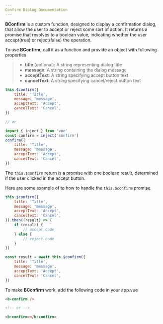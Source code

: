 ```yaml
---
Confirm Dialog Documentation
---
```


**BConfirm** is a custom function, designed to display a confirmation dialog, that allow the user to accept or reject some sort of action. It returns a promise that resolves to a boolean value, indicating whether the user accept(true) or reject(false) the operation.

To use **BConfirm**, call it as a function and provide an object with following properties

>- **title** (optional): A string representing dialog title
>- **message**: A string containing the dialog message
>- **acceptText**: A string specifying accept button text
>- **cancelText**: A string specifying cancel/reject button text

```js
this.$confirm({
    title: 'Title',
    message: 'message',
    acceptText: 'Accept',
    cancelText: 'Cancel',
})

// or

import { inject } from 'vue'
const confirm = inject('confirm')
confirm({
    title: 'Title',
    message: 'message',
    acceptText: 'Accept',
    cancelText: 'Cancel',
})
```

The ``this.$confirm`` return is a promise with one boolean result, determined if the user clicked in the accept button.

Here are some example of to how to handle the ``this.$confirm`` promise.

```js
this.$confirm({
    title: 'Title',
    message: 'message',
    acceptText: 'Accept',
    cancelText: 'Cancel',
}).then((result) => {
    if (result) {
        // accept code
    } else {
        // reject code
    }
})
```

```js
const result = await this.$confirm({
    title: 'Title',
    message: 'message',
    acceptText: 'Accept',
    cancelText: 'Cancel',
})
```

To make **BConfirm** work, add the following code in your app.vue

```html
<b-confirm />

<!-- or -->

<b-confirm></b-confirm>
```

